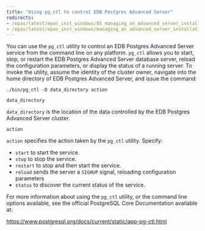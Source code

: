 ```yaml
---
title: "Using pg_ctl to control EDB Postgres Advanced Server"
redirects:
- /epas/latest/epas_inst_windows/05_managing_an_advanced_server_installation/02_using_pg_ctl_to_control_advanced_server/
- /epas/latest/epas_inst_windows/managing_an_advanced_server_installation/using_pg_ctl_to_control_advanced_server/
---
```


<div id="using_pg_ctl_to_control_advanced_server" class="registered_link"></div>

You can use the `pg_ctl` utility to control an EDB Postgres Advanced Server service from the command line on any platform. `pg_ctl` allows you to start, stop, or restart the EDB Postgres Advanced Server database server, reload the configuration parameters, or display the status of a running server. To invoke the utility, assume the identity of the cluster owner, navigate into the home directory of EDB Postgres Advanced Server, and issue the command:

```text
./bin/pg_ctl -D data_directory action
```

`data_directory`

`data_directory` is the location of the data controlled by the EDB Postgres Advanced Server cluster.

`action`

`action` specifies the action taken by the `pg_ctl` utility. Specify:

-   `start` to start the service.
-   `stop` to stop the service.
-   `restart` to stop and then start the service.
-   `reload` sends the server a `SIGHUP` signal, reloading configuration parameters
-   `status` to discover the current status of the service.

For more information about using the `pg_ctl` utility, or the command line options available, see the official PostgreSQL Core Documentation available at:

<https://www.postgresql.org/docs/current/static/app-pg-ctl.html>
